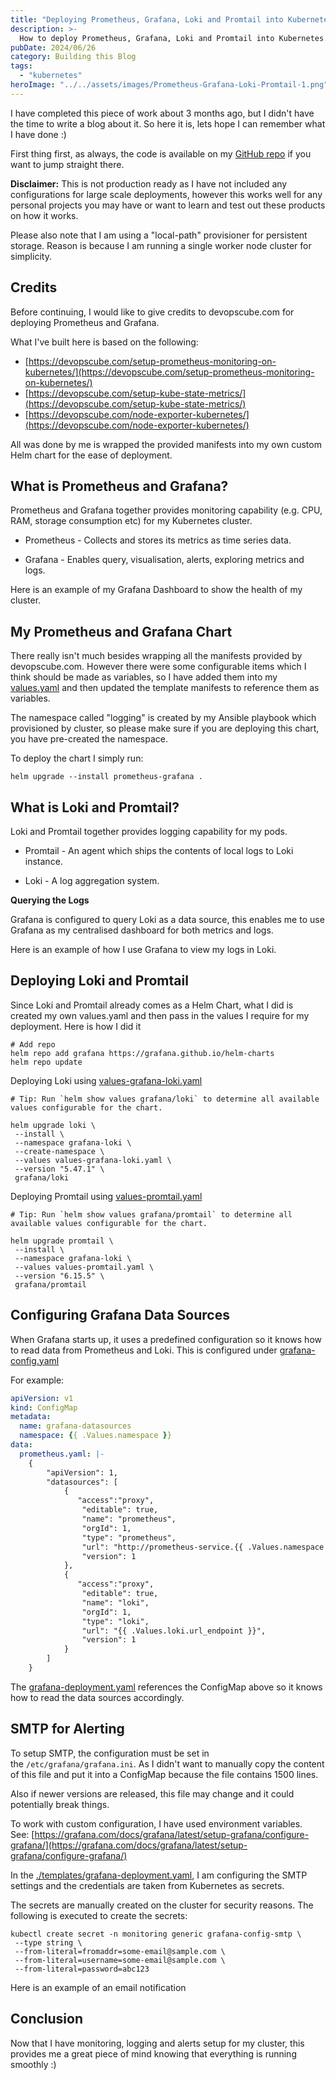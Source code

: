 ```yaml
---
title: "Deploying Prometheus, Grafana, Loki and Promtail into Kubernetes"
description: >-
  How to deploy Prometheus, Grafana, Loki and Promtail into Kubernetes...
pubDate: 2024/06/26
category: Building this Blog
tags:
  - "kubernetes"
heroImage: "../../assets/images/Prometheus-Grafana-Loki-Promtail-1.png"
---
```


I have completed this piece of work about 3 months ago, but I didn't have the time to write a blog about it. So here it is, lets hope I can remember what I have done :)

First thing first, as always, the code is available on my [GitHub repo](https://github.com/88lexd/lexd-solutions/tree/main/wordpress/3-app-configuration/prometheus-grafana-helm) if you want to jump straight there.

**Disclaimer:** This is not production ready as I have not included any configurations for large scale deployments, however this works well for any personal projects you may have or want to learn and test out these products on how it works.

Please also note that I am using a "local-path" provisioner for persistent storage. Reason is because I am running a single worker node cluster for simplicity.

## Credits

Before continuing, I would like to give credits to devopscube.com for deploying Prometheus and Grafana.

What I've built here is based on the following:

- [https://devopscube.com/setup-prometheus-monitoring-on-kubernetes/](https://devopscube.com/setup-prometheus-monitoring-on-kubernetes/)
- [https://devopscube.com/setup-kube-state-metrics/](https://devopscube.com/setup-kube-state-metrics/)
- [https://devopscube.com/node-exporter-kubernetes/](https://devopscube.com/node-exporter-kubernetes/)

All was done by me is wrapped the provided manifests into my own custom Helm chart for the ease of deployment.

## **What is Prometheus and Grafana?**

Prometheus and Grafana together provides monitoring capability (e.g. CPU, RAM, storage consumption etc) for my Kubernetes cluster.

- Prometheus - Collects and stores its metrics as time series data.

- Grafana - Enables query, visualisation, alerts, exploring metrics and logs.

Here is an example of my Grafana Dashboard to show the health of my cluster.

<ImageZoom src="/images/prom-graf-image-1.png" client:load />


## My Prometheus and Grafana Chart

There really isn't much besides wrapping all the manifests provided by devopscube.com. However there were some configurable items which I think should be made as variables, so I have added them into my [values.yaml](https://github.com/88lexd/lexd-solutions/blob/main/wordpress/3-app-configuration/prometheus-grafana-helm/values.yaml) and then updated the template manifests to reference them as variables.

The namespace called "logging" is created by my Ansible playbook which provisioned by cluster, so please make sure if you are deploying this chart, you have pre-created the namespace.

To deploy the chart I simply run:

```shell
helm upgrade --install prometheus-grafana .
```

## What is Loki and Promtail?

Loki and Promtail together provides logging capability for my pods.

- Promtail - An agent which ships the contents of local logs to Loki instance.

- Loki - A log aggregation system.

**Querying the Logs**

Grafana is configured to query Loki as a data source, this enables me to use Grafana as my centralised dashboard for both metrics and logs.

Here is an example of how I use Grafana to view my logs in Loki.

<ImageZoom src="/images/prom-graf-image-2.png" client:load />

## Deploying Loki and Promtail

Since Loki and Promtail already comes as a Helm Chart, what I did is created my own values.yaml and then pass in the values I require for my deployment. Here is how I did it

```
# Add repo
helm repo add grafana https://grafana.github.io/helm-charts
helm repo update
```

Deploying Loki using [values-grafana-loki.yaml](https://github.com/88lexd/lexd-solutions/blob/main/wordpress/3-app-configuration/prometheus-grafana-helm/values-grafana-loki.yaml)

```shell
# Tip: Run `helm show values grafana/loki` to determine all available values configurable for the chart.

helm upgrade loki \
 --install \
 --namespace grafana-loki \
 --create-namespace \
 --values values-grafana-loki.yaml \
 --version "5.47.1" \
 grafana/loki
```

Deploying Promtail using [values-promtail.yaml](https://github.com/88lexd/lexd-solutions/blob/main/wordpress/3-app-configuration/prometheus-grafana-helm/values-promtail.yaml)

```shell
# Tip: Run `helm show values grafana/promtail` to determine all available values configurable for the chart.

helm upgrade promtail \
 --install \
 --namespace grafana-loki \
 --values values-promtail.yaml \
 --version "6.15.5" \
 grafana/promtail
```

## Configuring Grafana Data Sources

When Grafana starts up, it uses a predefined configuration so it knows how to read data from Prometheus and Loki. This is configured under [grafana-config.yaml](https://github.com/88lexd/lexd-solutions/blob/main/wordpress/3-app-configuration/prometheus-grafana-helm/templates/grafana-config.yaml)

For example:

```yaml
apiVersion: v1
kind: ConfigMap
metadata:
  name: grafana-datasources
  namespace: {{ .Values.namespace }}
data:
  prometheus.yaml: |-
    {
        "apiVersion": 1,
        "datasources": [
            {
               "access":"proxy",
                "editable": true,
                "name": "prometheus",
                "orgId": 1,
                "type": "prometheus",
                "url": "http://prometheus-service.{{ .Values.namespace }}.svc:8080",
                "version": 1
            },
            {
               "access":"proxy",
                "editable": true,
                "name": "loki",
                "orgId": 1,
                "type": "loki",
                "url": "{{ .Values.loki.url_endpoint }}",
                "version": 1
            }
        ]
    }
```

The [grafana-deployment.yaml](https://github.com/88lexd/lexd-solutions/blob/main/wordpress/3-app-configuration/prometheus-grafana-helm/templates/grafana-deployment.yaml) references the ConfigMap above so it knows how to read the data sources accordingly.

## SMTP for Alerting

To setup SMTP, the configuration must be set in the `/etc/grafana/grafana.ini`. As I didn't want to manually copy the content of this file and put it into a ConfigMap because the file contains 1500 lines.

Also if newer versions are released, this file may change and it could potentially break things.

To work with custom configuration, I have used environment variables. See: [https://grafana.com/docs/grafana/latest/setup-grafana/configure-grafana/](https://grafana.com/docs/grafana/latest/setup-grafana/configure-grafana/)

In the [./templates/grafana-deployment.yaml](https://github.com/88lexd/lexd-solutions/blob/main/wordpress/3-app-configuration/prometheus-grafana-helm/templates/grafana-deployment.yaml), I am configuring the SMTP settings and the credentials are taken from Kubernetes as secrets.

The secrets are manually created on the cluster for security reasons. The following is executed to create the secrets:

```
kubectl create secret -n monitoring generic grafana-config-smtp \
 --type string \
 --from-literal=fromaddr=some-email@sample.com \
 --from-literal=username=some-email@sample.com \
 --from-literal=password=abc123
```

Here is an example of an email notification

<ImageZoom src="/images/prom-graf-image.png" client:load />

## Conclusion

Now that I have monitoring, logging and alerts setup for my cluster, this provides me a great piece of mind knowing that everything is running smoothly :)
